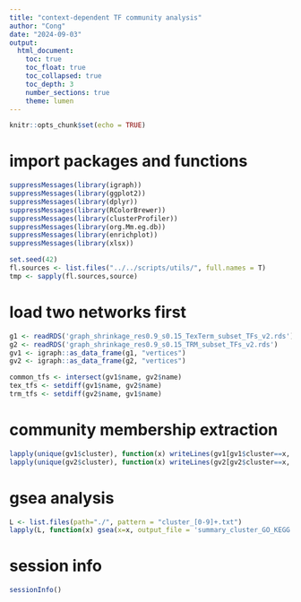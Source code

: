 ```yaml
---
title: "context-dependent TF community analysis"
author: "Cong"
date: "2024-09-03"
output: 
  html_document:
    toc: true
    toc_float: true
    toc_collapsed: true
    toc_depth: 3
    number_sections: true
    theme: lumen
---
```


```r
knitr::opts_chunk$set(echo = TRUE)
```

# import packages and functions
```r
suppressMessages(library(igraph))
suppressMessages(library(ggplot2))
suppressMessages(library(dplyr))
suppressMessages(library(RColorBrewer))
suppressMessages(library(clusterProfiler))
suppressMessages(library(org.Mm.eg.db))
suppressMessages(library(enrichplot))
suppressMessages(library(xlsx))

set.seed(42)
fl.sources <- list.files("../../scripts/utils/", full.names = T)
tmp <- sapply(fl.sources,source)
```

# load two networks first
```r
g1 <- readRDS('graph_shrinkage_res0.9_s0.15_TexTerm_subset_TFs_v2.rds')
g2 <- readRDS('graph_shrinkage_res0.9_s0.15_TRM_subset_TFs_v2.rds')
gv1 <- igraph::as_data_frame(g1, "vertices")
gv2 <- igraph::as_data_frame(g2, "vertices")

common_tfs <- intersect(gv1$name, gv2$name)
tex_tfs <- setdiff(gv1$name, gv2$name)
trm_tfs <- setdiff(gv2$name, gv1$name)

```
# community membership extraction
```r
lapply(unique(gv1$cluster), function(x) writeLines(gv1[gv1$cluster==x,'name'],paste0('tex_cluster_',x,'.txt')))
lapply(unique(gv2$cluster), function(x) writeLines(gv2[gv2$cluster==x,'name'],paste0('trm_cluster_',x,'.txt')))

```

# gsea analysis 
```r
L <- list.files(path="./", pattern = "cluster_[0-9]+.txt")
lapply(L, function(x) gsea(x=x, output_file = 'summary_cluster_GO_KEGG.xlsx'))

```


# session info
```r
sessionInfo()
```


